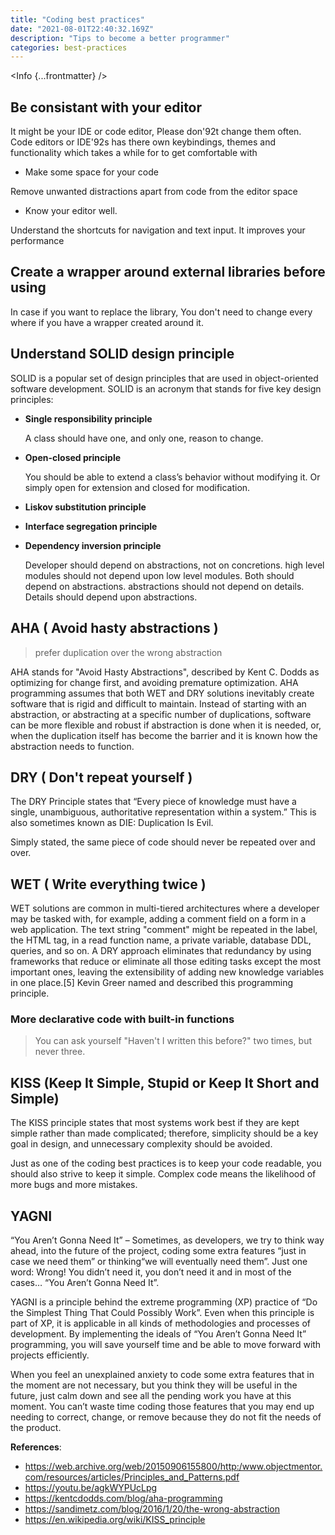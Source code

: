 ```yaml
---
title: "Coding best practices"
date: "2021-08-01T22:40:32.169Z"
description: "Tips to become a better programmer"
categories: best-practices
---
```



<Info {...frontmatter} />

## Be consistant with your editor

It might be your IDE or code editor, Please don\'92t change them often. Code editors or IDE\'92s has there own keybindings, themes and functionality which takes a while for to get comfortable with

- Make some space for your code

Remove unwanted distractions apart from code from the editor space

- Know your editor well.

Understand the shortcuts for navigation and text input. It improves your performance

## Create a wrapper around external libraries before using

In case if you want to replace the library, You don't need to change every where if you have a wrapper created around it.

## Understand SOLID design principle

SOLID is a popular set of design principles that are used in object-oriented software development. SOLID is an acronym that stands for five key design principles:

- **Single responsibility principle**

  A class should have one, and only one, reason to change.

- **Open-closed principle**

  You should be able to extend a class’s behavior without modifying it. Or simply open for extension and closed for modification.

- **Liskov substitution principle**
- **Interface segregation principle**
- **Dependency inversion principle**

  Developer should depend on abstractions, not on concretions.
  high level modules should not depend upon low level modules. Both should depend on abstractions.
  abstractions should not depend on details. Details should depend upon abstractions.

## AHA ( Avoid hasty abstractions )

> prefer duplication over the wrong abstraction

AHA stands for "Avoid Hasty Abstractions", described by Kent C. Dodds as optimizing for change first, and avoiding premature optimization. AHA programming assumes that both WET and DRY solutions inevitably create software that is rigid and difficult to maintain. Instead of starting with an abstraction, or abstracting at a specific number of duplications, software can be more flexible and robust if abstraction is done when it is needed, or, when the duplication itself has become the barrier and it is known how the abstraction needs to function.

## DRY ( Don't repeat yourself )

The DRY Principle states that “Every piece of knowledge must have a single, unambiguous, authoritative representation within a system.” This is also sometimes known as DIE: Duplication Is Evil.

Simply stated, the same piece of code should never be repeated over and over.

## WET ( Write everything twice )

WET solutions are common in multi-tiered architectures where a developer may be tasked with, for example, adding a comment field on a form in a web application. The text string "comment" might be repeated in the label, the HTML tag, in a read function name, a private variable, database DDL, queries, and so on. A DRY approach eliminates that redundancy by using frameworks that reduce or eliminate all those editing tasks except the most important ones, leaving the extensibility of adding new knowledge variables in one place.[5] Kevin Greer named and described this programming principle.

### More declarative code with built-in functions

> You can ask yourself "Haven't I written this before?" two times, but never three.

## KISS (Keep It Simple, Stupid or Keep It Short and Simple)

The KISS principle states that most systems work best if they are kept simple rather than made complicated; therefore, simplicity should be a key goal in design, and unnecessary complexity should be avoided.

Just as one of the coding best practices is to keep your code readable, you should also strive to keep it simple. Complex code means the likelihood of more bugs and more mistakes.

## YAGNI

“You Aren’t Gonna Need It” – Sometimes, as developers, we try to think way ahead, into the future of the project, coding some extra features “just in case we need them” or thinking“we will eventually need them”. Just one word: Wrong! You didn’t need it, you don’t need it and in most of the cases… “You Aren’t Gonna Need It”.

YAGNI is a principle behind the extreme programming (XP) practice of “Do the Simplest Thing That Could Possibly Work”. Even when this principle is part of XP, it is applicable in all kinds of methodologies and processes of development. By implementing the ideals of “You Aren’t Gonna Need It” programming, you will save yourself time and be able to move forward with projects efficiently.

When you feel an unexplained anxiety to code some extra features that in the moment are not necessary, but you think they will be useful in the future, just calm down and see all the pending work you have at this moment. You can’t waste time coding those features that you may end up needing to correct, change, or remove because they do not fit the needs of the product.

**References**:

- https://web.archive.org/web/20150906155800/http:/www.objectmentor.com/resources/articles/Principles_and_Patterns.pdf
- https://youtu.be/agkWYPUcLpg
- https://kentcdodds.com/blog/aha-programming
- https://sandimetz.com/blog/2016/1/20/the-wrong-abstraction
- https://en.wikipedia.org/wiki/KISS_principle
